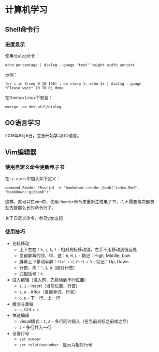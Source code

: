 # 计算机学习

## Shell命令行

### 进度显示

使用`dialog`命令：

```
echo percentage | dialog --gauge "text" height width percent
```

示例：

```
for i in $(seq 0 10 100) ; do sleep 1; echo $i | dialog --gauge "Please wait" 10 70 0; done
```

在Gentoo Linux下安装：

```
emerge -av dev-util/dialog
```

## GO语言学习

2018年8月6日，立志开始学习GO语言。

## Vim编辑器

### 使用自定义命令更新电子书

在`~/.vimrc`中加入如下定义：

```
command Render !Rscript -e 'bookdown::render_book("index.Rmd", "bookdown::gitbook")'
```

这样，就可以在vim中，使用`:Render`命令来重新生成电子书，而不需要每次都费劲去敲那么长的命令行了。

关于自定义命令，参见[vim文档](http://vimdoc.sourceforge.net/htmldoc/usr_40.html#40.2)

### 使用技巧

* 光标移动
    * 上下左右：`h`, `j`, `k`, `l` - 相对光标移动键，右手不用移动到很远处
    * 当前屏幕的顶、中、底：`H`, `M`, `L` - 助记：High, Middle, Low
    * 屏幕上下移动半屏：`Ctrl` + `U`, `Ctrl` + `D` - 助记：Up, Down
    * 行首、末：`^`, `$`, `0`（绝对行首）
    * 匹配括号：`%`

* 进入编辑（进入前，先移动到不同位置）
    * `i`, `I` - Insert（当前位置、行首）
    * `a`, `A` - After（当前单词、行末）
    * `o`, `O` - 下一行、上一行

* 撤消与重做
    * `u`, Ctrl + `r`

* 快速编辑
    * visual模式：`I`, `A` - 多行同时插入（在当前光标之前或之后）
    * `J` - 多行并入一行

* 设置行号
    * `set number`
    * `set relativenumber` - 显示为相对行号
